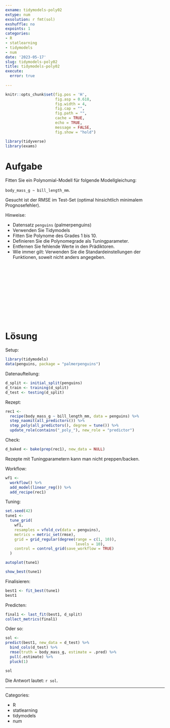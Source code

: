 ```yaml
---
exname: tidymodels-poly02
extype: num
exsolution: r fmt(sol)
exshuffle: no
expoints: 1
categories:
- R
- statlearning
- tidymodels
- num
date: '2023-05-17'
slug: tidymodels-poly02
title: tidymodels-poly02
execute: 
  error: true
  
---
```







```r
knitr::opts_chunk$set(fig.pos = 'H',
                      fig.asp = 0.618,
                      fig.width = 4,
                      fig.cap = "", 
                      fig.path = "",
                      cache = TRUE,
                      echo = TRUE,
                      message = FALSE,
                      fig.show = "hold")

library(tidyverse)
library(exams)
```






# Aufgabe

Fitten Sie ein Polynomial-Modell für folgende Modellgleichung:

`body_mass_g ~ bill_length_mm`.

Gesucht ist der RMSE im Test-Set (optimal hinsichtlich minimalem Prognosefehler).

Hinweise:

- Datensatz `penguins` (palmerpenguins)
- Verwenden Sie Tidymodels
- Fitten Sie Polynome des Grades 1 bis 10.
- Definieren Sie die Polynomegrade als Tuningparameter.
- Entfernen Sie fehlende Werte in den Prädiktoren.
- Wie immer gilt: Verwenden Sie die Standardeinstellungen der Funktionen, soweit nicht anders angegeben.






</br>
</br>
</br>
</br>
</br>
</br>
</br>
</br>
</br>
</br>

# Lösung


Setup:

```r
library(tidymodels)
data(penguins, package = "palmerpenguins")
```


Datenaufteilung:

```r
d_split <- initial_split(penguins)
d_train <- training(d_split)
d_test <- testing(d_split)
```



Rezept:

```r
rec1 <- 
  recipe(body_mass_g ~ bill_length_mm, data = penguins) %>% 
  step_naomit(all_predictors()) %>% 
  step_poly(all_predictors(), degree = tune()) %>% 
  update_role(contains("_poly_"), new_role = "predictor")
```



Check:

```r
d_baked <- bake(prep(rec1), new_data = NULL)
```


Rezepte mit Tuningparametern kann man nicht preppen/backen.



Workflow:

```r
wf1 <-
  workflow() %>% 
  add_model(linear_reg()) %>% 
  add_recipe(rec1)
```





Tuning:

```r
set.seed(42)
tune1 <-
  tune_grid(
    wf1,
    resamples = vfold_cv(data = penguins),
    metrics = metric_set(rmse),
    grid = grid_regular(degree(range = c(1, 10)),
                               levels = 10),
    control = control_grid(save_workflow = TRUE)
  )
```


```r
autoplot(tune1)
```


```r
show_best(tune1)
```

Finalisieren:


```r
best1 <- fit_best(tune1)
best1
```

Predicten:

```r
final1 <- last_fit(best1, d_split)
collect_metrics(final1)
```



Oder so:

```r
sol <- 
predict(best1, new_data = d_test) %>% 
  bind_cols(d_test) %>% 
  rmse(truth = body_mass_g, estimate = .pred) %>% 
  pull(.estimate) %>% 
  pluck(1)

sol
```





Die Antwort lautet: `r sol`.



---

Categories: 

- R
- statlearning
- tidymodels
- num

